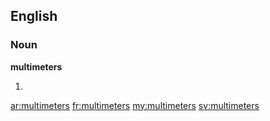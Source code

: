 ==English==

===Noun===
'''multimeters'''

# {{plural of|[[multimeter]]}}

[[ar:multimeters]]
[[fr:multimeters]]
[[my:multimeters]]
[[sv:multimeters]]